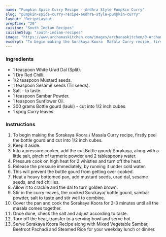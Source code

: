 ---
name: "Pumpkin Spice Curry Recipe - Andhra Style Pumpkin Curry"
slug: "pumpkin-spice-curry-recipe-andhra-style-pumpkin-curry"
layout: 'RecipeLayout'
prepTime: "20"
cuisine: "South Indian Recipes"
cuisineSlug: "south-indian-recipes"
image: "https://www.archanaskitchen.com/images/archanaskitchen/0-Archanas-Kitchen-Recipes/2020/Sorakkai_Poriyal_Recipe_Bottle_gourd_Palya_South_indian_sabzi_3_1600.jpg"
excerpt: "To begin making the Sorakaya Koora  Masala Curry recipe, firstly peel the bottle gourd and cut into 12 inch cubes"
---

### Ingredients

- 1 teaspoon White Urad Dal (Split).
- 1 Dry Red Chilli.
- 1/2 teaspoon Mustard seeds.
- 1 teaspoon Sesame seeds (Til seeds).
- Salt - to taste.
- 1 teaspoon Sambar Powder.
- 1 teaspoon Sunflower Oil.
- 300 grams Bottle gourd (lauki) - cut into 1/2 inch cubes.
- 1 sprig Curry leaves.

### Instructions

1. To begin making the Sorakaya Koora / Masala Curry recipe, firstly peel the bottle gourd and cut into 1/2 inch cubes.
1. Keep it aside.
1. Into a pressure cooker, add the cut Bottle gourd/ Sorakaya, along with a little salt,  pinch of turmeric powder and 2 tablespoons water.
1. Pressure cook on high heat for 2 whistles and turn off the heat.
1. Release the pressure immediately, by running it under cold water.
1. This will prevent the bottle gourd from getting over cooked.
1. Heat a heavy bottomed pan, add mustard seeds, urad dal, sesame seeds, and red chillies.
1. Allow it to crackle and the dal to turn golden brown.
1. Stir in the curry leaves, the cooked Sorakaya/ bottle gourd, sambar powder, salt to taste and stir well to combine.
1. Cover the pan and cook the Sorakaya Koora for 2-3 minutes until all the masala comes together.
1. Once done, check the salt and adjust according to taste.
1. Turn off the heat, transfer to a serving bowl and serve hot.
1. Serve Sorakaya Koora Recipe along with Mixed Vegetable Sambar, Beetroot Pachadi and Steamed Rice for your weekday lunch or dinner.
